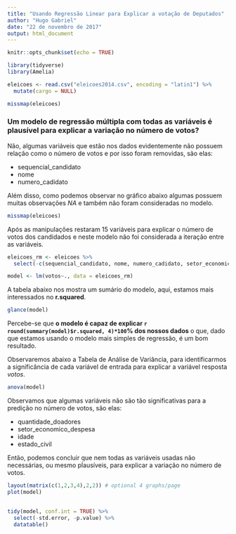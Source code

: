 ```yaml
---
title: "Usando Regressão Linear para Explicar a votação de Deputados"
author: "Hugo Gabriel"
date: "22 de novembro de 2017"
output: html_document
---
```


```r
knitr::opts_chunk$set(echo = TRUE)

library(tidyverse)
library(Amelia)
```

```r
eleicoes <- read.csv("eleicoes2014.csv", encoding = "latin1") %>%
  mutate(cargo = NULL)

missmap(eleicoes)
```

### Um modelo de regressão múltipla com todas as variáveis é plausível para explicar a variação no número de votos?

Não, algumas variáveis que estão nos dados evidentemente não possuem relação como o número de votos e por isso foram removidas, são elas:

* sequencial_candidato
* nome
* numero_cadidato

Além disso, como podemos observar no gráfico abaixo algumas possuem muitas observações _NA_ e também não foram consideradas no modelo.

```r
missmap(eleicoes)
```

Após as manipulações restaram 15 variáveis para explicar o número de votos dos candidados e neste modelo não foi considerada a iteração entre as variáveis.
```r
eleicoes_rm <- eleicoes %>%
  select(-c(sequencial_candidato, nome, numero_cadidato, setor_economico_receita, recursos_de_pessoas_juridicas, recursos_de_pessoas_físicas, recursos_de_partidos, recursos_de_outros_candidatos.comites, recursos_proprios ))

model <- lm(votos~., data = eleicoes_rm)
``` 

A tabela abaixo nos mostra um sumário do modelo, aqui, estamos mais interessados no __r.squared__.
```r
glance(model)
```
Percebe-se que __o modelo é capaz de explicar `r round(summary(model)$r.squared, 4)*100`% dos nossos dados__ o que, dado que estamos usando o modelo mais simples de regressão, é um bom resultado.

Observaremos abaixo a Tabela de Análise de Variância, para identificarmos a significância de cada variável de entrada para explicar a variável resposta _votos_. 

```r
anova(model)
```
Observamos que algumas variáveis não são tão significativas para a predição no número de votos, são elas:

* quantidade_doadores
* setor_economico_despesa
* idade
* estado_civil

Então, podemos concluir que nem todas as variáveis usadas não necessárias, ou mesmo pĺausíveis, para explicar a variação no número de votos.

```r
layout(matrix(c(1,2,3,4),2,2)) # optional 4 graphs/page 
plot(model)

```

##

```r
tidy(model, conf.int = TRUE) %>% 
  select(-std.error, -p.value) %>%
  datatable()
```



